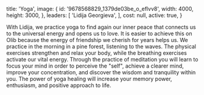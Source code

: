 
  title: 'Yoga',
  image: {
    id: '9678568829_1379de03be_o_eflvv8',
    width: 4000,
    height: 3000,
  },
  leaders: [
    'Lidija Georgieva',
  ],
  cost: null,
  active: true,
}

With Lidija, we practice yoga to find again our inner peace that connects us to the universal energy and opens us to love. It is easier to achieve this on Olib because the energy of friendship we cherish for years helps us. We practice in the morning in a pine forest, listening to the waves. The physical exercises strengthen and relax your body, while the breathing exercises activate our vital energy. Through the practice of meditation you will learn to focus your mind in order to perceive the "self", achieve a clearer mind, improve your concentration, and discover the wisdom and tranquility within you. The power of yoga healing will increase your memory power, enthusiasm, and positive approach to life.

